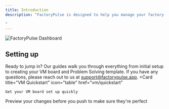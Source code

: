 ```yaml
---
title: Introduction
description: "FactoryPulse is designed to help you manage your factory operations. Here, you’ll find all the resources you need to get started, troubleshoot issues, and discover new ways to optimize your FactoryPulse experience.

"
---
```


<img
  className="block rounded-3xl border-2 border-gray-200 shadow-lg"
  src="/images/dashboard.png"
  alt="FactoryPulse Dashboard"
/>


## Setting up
Ready to jump in? Our guides walk you through everything from initial setup to creating your VM board and Problem Solving template. If you have any questions, please reach out to us at support@factorypulse.app.
<CardGroup cols={2}>
  <Card
    title="VM Quickstart"
    icon="table"
    href="vm/quickstart"
  >
    Get your VM board set up quickly
  </Card>
  <Card
    title="Problem Solving"
    icon="magnifying-glass"
    href="problems/quickstart"
  >
    Preview your changes before you push to make sure they're perfect
  </Card>
</CardGroup>

